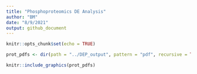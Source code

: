 ```yaml
---
title: "Phosphoproteomics DE Analysis"
author: "BM"
date: "8/9/2021"
output: github_document
---
```


```r
knitr::opts_chunk$set(echo = TRUE)

prot_pdfs <- dir(path = "../DEP_output", pattern = "pdf", recursive = TRUE, full.names = TRUE)

knitr::include_graphics(prot_pdfs)
```